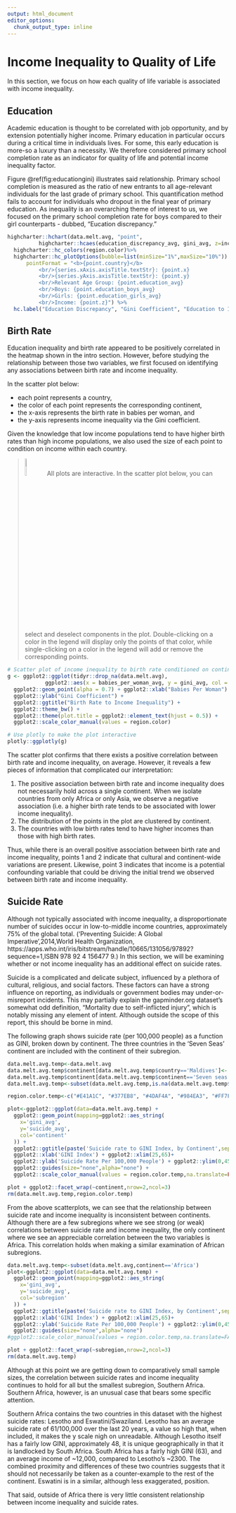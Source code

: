 ```yaml
---
output: html_document
editor_options: 
  chunk_output_type: inline
---
```

# Income Inequality to Quality of Life

In this section, we focus on how each quality of life variable is associated with income inequality. 

## Education
Academic education is thought to be correlated with job opportunity, and by extension potentially higher income. Primary education in particular occurs during a critical time in individuals lives. For some, this early education is more-so a luxury than a necessity. We therefore considered primary school completion rate as an indicator for quality of life and potential income inequality factor.

Figure \@ref(fig:educationgini) illustrates said relationship. Primary school completion is measured as the ratio of new entrants to all age-relevant individuals for the last grade of primary school. This quantification method fails to account for individuals who dropout in the final year of primary education. As inequality is an overarching theme of interest to us, we focused on the primary school completion rate for boys compared to their girl counterparts - dubbed, "Eucation discrepancy."

```r
highcharter::hchart(data.melt.avg, "point",
          highcharter::hcaes(education_discrepancy_avg, gini_avg, z=income_avg, group = continent)) %>% 
  highcharter::hc_colors(region.color)%>% 
  highcharter::hc_plotOptions(bubble=list(minSize="1%",maxSize="10%")) %>% highcharter::hc_tooltip(
      pointFormat = "<b>{point.country}</b>
          <br/>{series.xAxis.axisTitle.textStr}: {point.x}
          <br/>{series.yAxis.axisTitle.textStr}: {point.y}
          <br/>Relevant Age Group: {point.education_avg}
          <br/>Boys: {point.education_boys_avg}
          <br/>Girls: {point.education_girls_avg}
          <br/>Income: {point.z}") %>%
  hc.label("Education Discrepancy", "Gini Coefficient", "Education to Income Inequality")
```

## Birth Rate

Education inequality and birth rate appeared to be positively correlated in the heatmap shown in the intro section. However, before studying the relationship between those two variables, we first focused on identifying any associations between birth rate and income inequality.  

In the scatter plot below:  

  * each point represents a country,  
  * the color of each point represents the corresponding continent,  
  * the x-axis represents the birth rate in babies per woman, and   
  * the y-axis represents income inequality via the Gini coefficient.   

Given the knowledge that low income populations tend to have higher birth rates than high income populations, we also used the size of each point to condition on income within each country.  

> ![sticky-note with remember written on it](https://cdn.pixabay.com/photo/2016/12/21/05/44/reminder-1922255_1280.png){width=10%}
> All plots are interactive. In the scatter plot below, you can select and deselect components in the plot. Double-clicking on a color in the legend will display only the points of that color, while single-clicking on a color in the legend will add or remove the corresponding points.

```r
# Scatter plot of income inequality to birth rate conditioned on continent and income
g <- ggplot2::ggplot(tidyr::drop_na(data.melt.avg), 
            ggplot2::aes(x = babies_per_woman_avg, y = gini_avg, col = continent,  size = income_avg)) + 
  ggplot2::geom_point(alpha = 0.7) + ggplot2::xlab("Babies Per Woman") + 
  ggplot2::ylab("Gini Coefficient") +
  ggplot2::ggtitle("Birth Rate to Income Inequality") + 
  ggplot2::theme_bw() + 
  ggplot2::theme(plot.title = ggplot2::element_text(hjust = 0.5)) + 
  ggplot2::scale_color_manual(values = region.color)

# Use plotly to make the plot interactive
plotly::ggplotly(g)
```

The scatter plot confirms that there exists a positive correlation between birth rate and income inequality, on average. However, it reveals a few pieces of information that complicated our interpretation: 

1. The positive association between birth rate and income inequality does not necessarily hold across a single continent. When we isolate countries from only Africa or only Asia, we observe a negative association (i.e. a higher birth rate tends to be associated with lower income inequality).  
2. The distribution of the points in the plot are clustered by continent.   
3. The countries with low birth rates tend to have higher incomes than those with high birth rates. 

Thus, while there is an overall positive association between birth rate and income inequality, points 1 and 2 indicate that cultural and continent-wide variations are present. Likewise, point 3 indicates that income is a potential confounding variable that could be driving the initial trend we observed between birth rate and income inequality. 


## Suicide Rate
Although not typically associated with income inequality, a disproportionate number of suicides occur in low-to-middle income countries, approximately 75% of the global total. ('Preventing Suicide: A Global Imperative',2014,World Health Organization, https://apps.who.int/iris/bitstream/handle/10665/131056/97892?sequence=1,ISBN 978 92 4 156477 9.)  In this section, we will be examining whether or not income inequality has an additional effect on suicide rates.

Suicide is a complicated and delicate subject, influenced by a plethora of cultural, religious, and social factors.  These factors can have a strong influence on reporting, as individuals or government bodies may under-or-misreport incidents.  This may partially explain the gapminder.org dataset's somewhat odd definition, "Mortality due to self-inflicted injury", which is notably missing any element of intent.  Although outside the scope of this report, this should be borne in mind.

The following graph shows suicide rate (per 100,000 people) as a function as GINI, broken down by continent.  The three countries in the 'Seven Seas' continent are included with the continent of their subregion.
```r
data.melt.avg.temp<-data.melt.avg
data.melt.avg.temp$continent[data.melt.avg.temp$country=='Maldives']<-'Asia'
data.melt.avg.temp$continent[data.melt.avg.temp$continent=='Seven seas (open ocean)']<-'Africa'
data.melt.avg.temp<-subset(data.melt.avg.temp,is.na(data.melt.avg.temp$continent)==FALSE)

region.color.temp<-c("#E41A1C", "#377EB8", "#4DAF4A", "#984EA3", "#FF7F00", "#A65628")

plot<-ggplot2::ggplot(data=data.melt.avg.temp) +
  ggplot2::geom_point(mapping=ggplot2::aes_string(
    x='gini_avg',
    y='suicide_avg',
    col='continent'
  )) +
  ggplot2::ggtitle(paste('Suicide rate to GINI Index, by Continent',sep='')) +
  ggplot2::xlab('GINI Index') + ggplot2::xlim(25,65)+
  ggplot2::ylab('Suicide Rate Per 100,000 People') + ggplot2::ylim(0,45)+
  ggplot2::guides(size="none",alpha="none") +
  ggplot2::scale_color_manual(values = region.color.temp,na.translate=FALSE)

plot + ggplot2::facet_wrap(~continent,nrow=2,ncol=3)
rm(data.melt.avg.temp,region.color.temp)
```
From the above scatterplots, we can see that the relationship between suicide rate and income inequality is inconsistent between continents.  Although there are a few subregions where we see strong (or weak) correlations between suicide rate and income inequality, the only continent where we see an appreciable correlation between the two variables is Africa.  This correlation holds when making a similar examination of African subregions.

```r
data.melt.avg.temp<-subset(data.melt.avg,continent=='Africa')
plot<-ggplot2::ggplot(data=data.melt.avg.temp) +
  ggplot2::geom_point(mapping=ggplot2::aes_string(
    x='gini_avg',
    y='suicide_avg',
    col='subregion'
  )) +
  ggplot2::ggtitle(paste('Suicide rate to GINI Index, by Continent',sep='')) +
  ggplot2::xlab('GINI Index') + ggplot2::xlim(25,65)+
  ggplot2::ylab('Suicide Rate Per 100,000 People') + ggplot2::ylim(0,45)+
  ggplot2::guides(size="none",alpha="none") 
#ggplot2::scale_color_manual(values = region.color.temp,na.translate=FALSE)

plot + ggplot2::facet_wrap(~subregion,nrow=2,ncol=3)
rm(data.melt.avg.temp)
```
Although at this point we are getting down to comparatively small sample sizes, the correlation between suicide rates and income inequality continues to hold for all but the smallest subregion, Southern Africa.  Southern Africa, however, is an unusual case that bears some specific attention.

Southern Africa contains the two countries in this dataset with the highest suicide rates: Lesotho and Eswatini/Swaziland.  Lesotho has an average suicide rate of 61/100,000 over the last 20 years, a value so high that, when included, it makes the y scale nigh on unreadable.  Although Lesotho itself has a fairly low GINI, approximately 48, it is unique geographically in that it is landlocked by South Africa.  South Africa has a fairly high GINI (63), and an average income of ~12,000, compared to Lesotho's ~2300.  The combined proximity and differences of these two countries suggests that it should not necessarily be taken as a counter-example to the rest of the continent.  Eswatini is in a similar, although less exaggerated, position.

That said, outside of Africa there is very little consistent relationship between income inequality and suicide rates.
